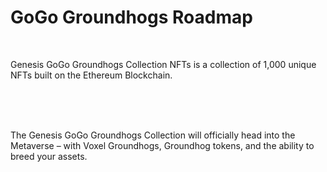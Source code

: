 
# GoGo Groundhogs Roadmap

<br />

Genesis GoGo Groundhogs Collection NFTs is a collection of 1,000 unique NFTs built on the Ethereum Blockchain.

<br />

<Row>

<Col className="col-12 d-flex flex-column justify-content-center" md="4">

<RasterImg className="mb-5 w-100" src="Groundhog Scope" />

<br />

</Col>

<Col className="col-12" md="8">

<RoadmapTree />

</Col>

</Row>

<br />

The Genesis GoGo Groundhogs Collection will officially head into the Metaverse – with Voxel Groundhogs, Groundhog tokens, and the ability to breed your assets.
